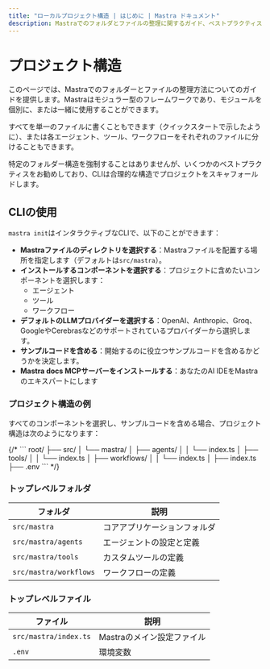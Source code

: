 ```yaml
---
title: "ローカルプロジェクト構造 | はじめに | Mastra ドキュメント"
description: Mastraでのフォルダとファイルの整理に関するガイド、ベストプラクティスと推奨される構造を含む。
---
```



# プロジェクト構造

このページでは、Mastraでのフォルダーとファイルの整理方法についてのガイドを提供します。Mastraはモジュラー型のフレームワークであり、モジュールを個別に、または一緒に使用することができます。

すべてを単一のファイルに書くこともできます（クイックスタートで示したように）、または各エージェント、ツール、ワークフローをそれぞれのファイルに分けることもできます。

特定のフォルダー構造を強制することはありませんが、いくつかのベストプラクティスをお勧めしており、CLIは合理的な構造でプロジェクトをスキャフォールドします。

## CLIの使用

`mastra init`はインタラクティブなCLIで、以下のことができます：

- **Mastraファイルのディレクトリを選択する**：Mastraファイルを配置する場所を指定します（デフォルトは`src/mastra`）。
- **インストールするコンポーネントを選択する**：プロジェクトに含めたいコンポーネントを選択します：
  - エージェント
  - ツール
  - ワークフロー
- **デフォルトのLLMプロバイダーを選択する**：OpenAI、Anthropic、Groq、GoogleやCerebrasなどのサポートされているプロバイダーから選択します。
- **サンプルコードを含める**：開始するのに役立つサンプルコードを含めるかどうかを決定します。
- **Mastra docs MCPサーバーをインストールする**：あなたのAI IDEをMastraのエキスパートにします

### プロジェクト構造の例

すべてのコンポーネントを選択し、サンプルコードを含める場合、プロジェクト構造は次のようになります：

<FileTree>
  <FileTree.Folder name="root" defaultOpen>
    <FileTree.Folder name="src" defaultOpen>
      <FileTree.Folder name="mastra" defaultOpen>
        <FileTree.Folder name="agents" defaultOpen>
          <FileTree.File name="index.ts" />
        </FileTree.Folder>
        <FileTree.Folder name="tools" defaultOpen>
          <FileTree.File name="index.ts" />
        </FileTree.Folder>
        <FileTree.Folder name="workflows" defaultOpen>
          <FileTree.File name="index.ts" />
        </FileTree.Folder>
        <FileTree.File name="index.ts" />
      </FileTree.Folder>
    </FileTree.Folder>
    <FileTree.File name=".env" />
  </FileTree.Folder>
</FileTree>
{/* 
```
root/
├── src/
│   └── mastra/
│       ├── agents/
│       │   └── index.ts
│       ├── tools/
│       │   └── index.ts
│       ├── workflows/
│       │   └── index.ts
│       ├── index.ts
├── .env
``` */}

### トップレベルフォルダ

| フォルダ                | 説明                          |
| ---------------------- | ------------------------------------ |
| `src/mastra`           | コアアプリケーションフォルダ              |
| `src/mastra/agents`    | エージェントの設定と定義 |
| `src/mastra/tools`     | カスタムツールの定義              |
| `src/mastra/workflows` | ワークフローの定義                 |

### トップレベルファイル

| ファイル                | 説明                        |
| --------------------- | ---------------------------------- |
| `src/mastra/index.ts` | Mastraのメイン設定ファイル |
| `.env`                | 環境変数              |
